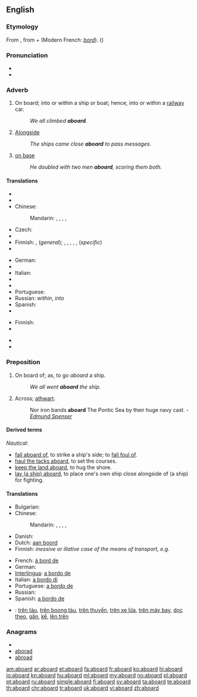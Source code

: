 ==English==

===Etymology===
From {{etyl|enm|en}}, from {{etyl|fro|en}} {{term|a||lang=fro|on, in}} + {{term|board||lang=fro}} (Modern French: ''[[bord]]''). ({{prefix|a|board}})

===Pronunciation===
* {{IPA| [əˈbɔːrd]}}
* {{audio|en-us-aboard.ogg|Audio (US)}}

===Adverb===
{{en-adv|-}}

# On board; into or within a ship or boat; hence, into or within a [[railway]] car.
#: ''We all climbed '''aboard'''.''
# {{nautical}} [[alongside|Alongside]]
#: ''The ships came close '''aboard''' to pass messages.''
# {{baseball}} [[on base]]
#: ''He doubled with two men '''aboard''', scoring them both.''

====Translations====
{{trans-top|on board}}
* {{trreq|Arabic}}
* {{trreq|Armenian}}
* Chinese:
*: Mandarin: {{qualifier|board a car, train}} {{t-|cmn|上車|sc=Hani}}, {{t-|cmn|上车|tr=shàngchē|sc=Hani}}, {{qualifier|boat, ship}} {{t|cmn|上船|tr=shàngchuán|sc=Hani}}, {{qualifier|aeroplane}} {{t|cmn|上飛機|sc=Hani}}, {{t|cmn|上飞机|tr=shàng fēijī|sc=Hani}}
* Czech: {{t-|cs|na palubě}}
* {{trreq|Dutch}}
* Finnish: {{t-|fi|kyytiin}},  {{t-|fi|kyydissä}} (''general'');  {{t-|fi|laivaan}},  {{t-|fi|laivassa}},  {{t-|fi|koneeseen}},  {{t-|fi|koneessa}},  {{t|fi|vaunuun}}, {{t|fi|vauinussa}}  (''specific'')
* {{trreq|French}}
{{trans-mid}}
* German: {{t+|de|an Bord}}
* {{trreq|Hindi}}
* Italian: {{t|it|a bordo}}
* {{trreq|Japanese}}
* {{trreq|Korean}}
* Portuguese: {{t|pt|a bordo}}
* Russian: {{t|ru|на борту|tr=na bortú}} ''within'', {{t|ru|на борт|tr=na bort}}  ''into''
* Spanish: {{t|es|a bordo}}
* {{trreq|Vietnamese}}
{{trans-bottom}}

{{trans-top|baseball}}
* Finnish: {{t|fi|pesällä}}
* {{trreq|Japanese}}
{{trans-mid}}
* {{trreq|Korean}}
* {{trreq|Spanish}}
{{trans-bottom}}

===Preposition===
{{en-prep}}

# On board of; as, to go ''aboard'' a ship.
#: ''We all went '''aboard''' the ship.''
# {{obsolete}} Across; [[athwart]].
#: {{rfdate}} Nor iron bands '''aboard''' The Pontic Sea by their huge navy cast. - ''[[w:Edmund Spenser|Edmund Spenser]]''

====Derived terms====
{{rfc|definitions belong in separate entries}}
''Nautical'':
* [[fall aboard of]], to strike a ship's side; to [[fall foul of]].
* [[haul the tacks aboard]], to set the courses.
* [[keep the land aboard]], to hug the shore.
* [[lay (a ship) aboard]], to place one's own ship close alongside of (a ship) for fighting.

====Translations====
{{trans-top|on board of}}
* Bulgarian: {{t|bg|на борда}}
* Chinese:
*: Mandarin: {{qualifier|board a car, train}} {{t-|cmn|上車|sc=Hani}}, {{t-|cmn|上车|tr=shàngchē|sc=Hani}}, {{qualifier|boat, ship}} {{t|cmn|上船|tr=shàngchuán|sc=Hani}}, {{qualifier|aeroplane}} {{t|cmn|上飛機|sc=Hani}}, {{t|cmn|上飞机|tr=shàng fēijī|sc=Hani}}
* Danish: {{t|da|om bord (på)}}
* Dutch: [[aan boord]]
* Finnish: ''inessive or illative case of the means of transport, e.g.'' {{t-|fi|laivaan}}
{{trans-mid}}
* French: [[à bord de]]
* German: {{t+|de|an Bord}}
* [[Interlingua]]: [[a bordo de]]
* Italian: [[a bordo di]]
* Portuguese: [[a bordo de]]
* Russian: {{t|ru|на борту|tr=na bortú|sc=Cyrl}}
* Spanish: [[a bordo de]]
{{trans-bottom}}

{{checktrans}}
* {{ttbc|vi}}: [[trên tàu]], [[trên boong tàu]], [[trên thuyền]], [[trên xe lửa]], [[trên máy bay]], [[dọc theo]], [[gần]], [[kế]], [[lên trên]]

===Anagrams===
* {{alphagram|aabdor}}
* [[aborad#English|aborad]]
* [[abroad#English|abroad]]

[[am:aboard]]
[[ar:aboard]]
[[et:aboard]]
[[fa:aboard]]
[[fr:aboard]]
[[ko:aboard]]
[[hi:aboard]]
[[io:aboard]]
[[kn:aboard]]
[[hu:aboard]]
[[ml:aboard]]
[[my:aboard]]
[[no:aboard]]
[[pl:aboard]]
[[pt:aboard]]
[[ru:aboard]]
[[simple:aboard]]
[[fi:aboard]]
[[sv:aboard]]
[[ta:aboard]]
[[te:aboard]]
[[th:aboard]]
[[chr:aboard]]
[[tr:aboard]]
[[uk:aboard]]
[[vi:aboard]]
[[zh:aboard]]